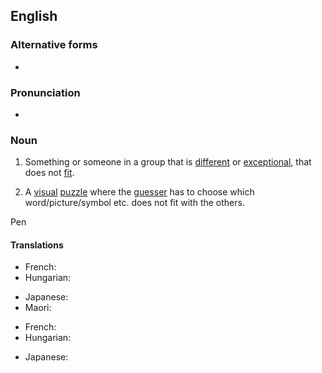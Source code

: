 ==English==

===Alternative forms===
* {{l|en|odd man out}}

===Pronunciation===
* {{audio|En-au-odd one out.ogg|Audio (AU)|lang=en}}

===Noun===
{{en-noun|~|odd ones out}}

# {{lb|en|countable}} Something or someone in a group that is [[different]] or [[exceptional]], that does not [[fit]].
# {{lb|en|uncountable}} A [[visual]] [[puzzle]] where the [[guesser]] has to choose which word/picture/symbol etc. does not fit with the others.

Pen

====Translations====
{{trans-top|misfit}}
* French: {{t+|fr|intrus|m}}
* Hungarian: {{t|hu|kakukktojás}}
{{trans-mid}}
* Japanese: {{t|ja|仲間外れ|tr=なかまはずれ, nakama hazure}}
* Maori: {{t|mi|tauhara}}
{{trans-bottom}}

{{trans-top|puzzle}}
* French: {{t+|fr|intrus|m}}
* Hungarian: {{t|hu|kakukktojás}}
{{trans-mid}}
* Japanese: {{t|ja|仲間外れ|tr=なかまはずれ, nakama hazure}}
{{trans-bottom}}